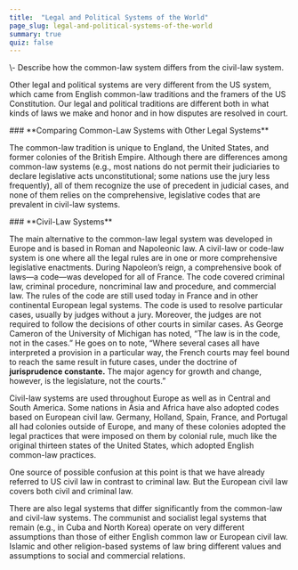 ```yaml
---
title:  "Legal and Political Systems of the World"
page_slug: legal-and-political-systems-of-the-world
summary: true
quiz: false
---
```

<div className="content-chunk" data-subsection-id = "Legal-and-Political-Systems-of-the-World-37pt">
<Info title="LEARNING OBJECTIVES">\- Describe how the common-law system differs from the civil-law system.</Info>

Other legal and political systems are very different from the US system, which came from English common-law traditions and the framers of the US Constitution. Our legal and political traditions are different both in what kinds of laws we make and honor and in how disputes are resolved in court.
</div>
<div className="content-chunk" data-subsection-id = "Comparing-Common-Law-Systems-with-Other-Legal-Systems-173t">
### **Comparing Common-Law Systems with Other Legal Systems**

The common-law tradition is unique to England, the United States, and former colonies of the British Empire. Although there are differences among common-law systems (e.g., most nations do not permit their judiciaries to declare legislative acts unconstitutional; some nations use the jury less frequently), all of them recognize the use of precedent in judicial cases, and none of them relies on the comprehensive, legislative codes that are prevalent in civil-law systems.
</div>
<div className="content-chunk" data-subsection-id = "Civil-Law-Systems-174t">
### **Civil-Law Systems**

The main alternative to the common-law legal system was developed in Europe and is based in Roman and Napoleonic law. A civil-law or code-law system is one where all the legal rules are in one or more comprehensive legislative enactments. During Napoleon’s reign, a comprehensive book of laws—a code—was developed for all of France. The code covered criminal law, criminal procedure, noncriminal law and procedure, and commercial law. The rules of the code are still used today in France and in other continental European legal systems. The code is used to resolve particular cases, usually by judges without a jury. Moreover, the judges are not required to follow the decisions of other courts in similar cases. As George Cameron of the University of Michigan has noted, “The law is in the code, not in the cases.” He goes on to note, “Where several cases all have interpreted a provision in a particular way, the French courts may feel bound to reach the same result in future cases, under the doctrine of __jurisprudence constante.__ The major agency for growth and change, however, is the legislature, not the courts.” 

Civil-law systems are used throughout Europe as well as in Central and South America. Some nations in Asia and Africa have also adopted codes based on European civil law. Germany, Holland, Spain, France, and Portugal all had colonies outside of Europe, and many of these colonies adopted the legal practices that were imposed on them by colonial rule, much like the original thirteen states of the United States, which adopted English common-law practices.

One source of possible confusion at this point is that we have already referred to US civil law in contrast to criminal law. But the European civil law covers both civil and criminal law.

There are also legal systems that differ significantly from the common-law and civil-law systems. The communist and socialist legal systems that remain (e.g., in Cuba and North Korea) operate on very different assumptions than those of either English common law or European civil law. Islamic and other religion-based systems of law bring different values and assumptions to social and commercial relations.
</div>
